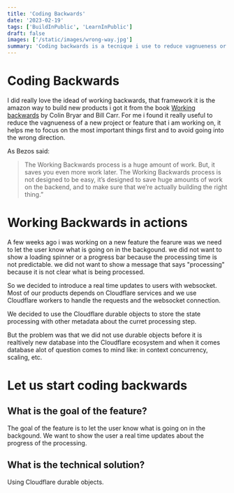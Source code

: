 ```yaml
---
title: 'Coding Backwards'
date: '2023-02-19'
tags: ['BuildInPublic', 'LearnInPublic']
draft: false
images: ['/static/images/wrong-way.jpg']
summary: 'Coding backwards is a tecnique i use to reduce vagnueness or clutter around a new project or feature.'
---
```


# Coding Backwards

I did really love the idead of working backwards, that framework it is the amazon way to build new products i got it from the book [Working backwards](https://www.goodreads.com/en/book/show/53138083) by Colin Bryar and Bill Carr.
For me i found it really useful to reduce the vagnueness of a new project or feature that i am working on, it helps me to focus on the most important things first and to avoid going into the wrong direction.

As Bezos said:

> The Working Backwards process is a huge amount of work. But, it saves you even more work later.
> The Working Backwards process is not designed to be easy, it’s designed to save huge amounts of work on the backend,
> and to make sure that we’re actually building the right thing.”

# Working Backwards in actions

A few weeks ago i was working on a new feature the fearure was we need to let the user know what is going on in the backgound.
we did not want to show a loading spinner or a progress bar because the processing time is not predictable.
we did not want to show a message that says "processing" because it is not clear what is being processed.

So we decided to introduce a real time updates to users with websocket. Most of our products depends on Cloudflare services and we use Cloudflare workers to handle the requests and the websocket connection.

We decided to use the Cloudflare durable objects to store the state processing with other metadata about the curret processing step.

But the problem was that we did not use durable objects before it is realtively new database into the Cloudflare ecosystem and when it comes database alot of question comes to mind like: in context concurrency, scaling, etc.

# Let us start coding backwards

## What is the goal of the feature?

The goal of the feature is to let the user know what is going on in the backgound. We want to show the user a real time updates about the progress of the processing.

## What is the technical solution?

Using Cloudflare durable objects.
